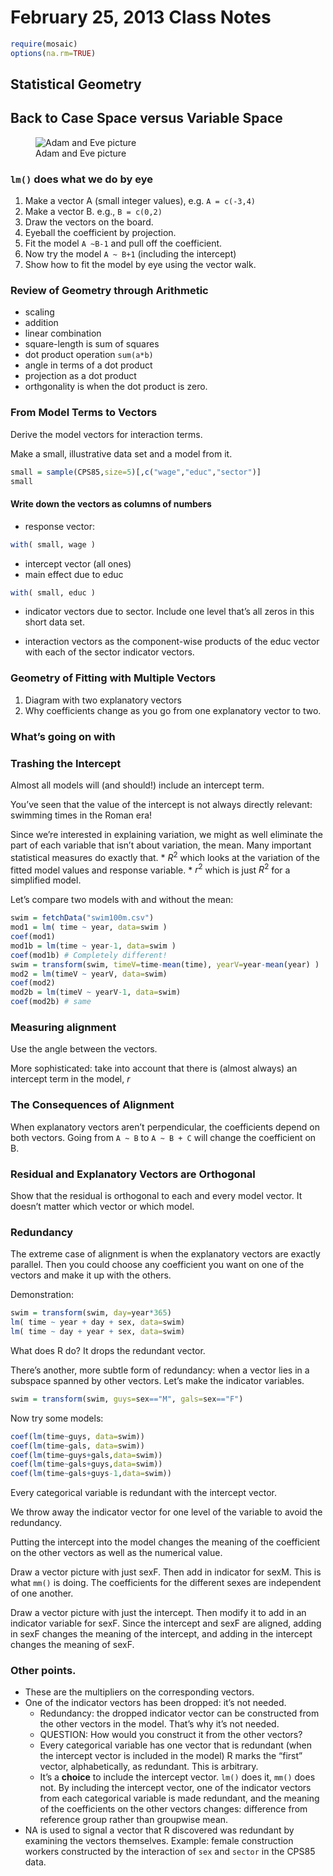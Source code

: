 February 25, 2013 Class Notes
=============

```r
require(mosaic)
options(na.rm=TRUE)
```

Statistical Geometry
----------

## Back to Case Space versus Variable Space

![Adam and Eve picture](https://dl.dropbox.com/u/5098197/ISM/Figures/Adam-and-Eve.png)


### `lm()` does what we do by eye

1. Make a vector A (small integer values), e.g. `A = c(-3,4)`
2. Make a vector B. e.g., `B = c(0,2)`
3. Draw the vectors on the board.
4. Eyeball the coefficient by projection.
5. Fit the model `A ~B-1` and pull off the coefficient.
6. Now try the model `A ~ B+1` (including the intercept)
7. Show how to fit the model by eye using the vector walk.


### Review of Geometry through Arithmetic


* scaling
* addition
* linear combination
* square-length is sum of squares
* dot product operation `sum(a*b)`
* angle in terms of a dot product
* projection as a dot product
* orthgonality is when the dot product is zero.

### From Model Terms to Vectors


Derive the model vectors for interaction terms.

Make a small, illustrative data set and a model from it.

```r
small = sample(CPS85,size=5)[,c("wage","educ","sector")]
small
```

#### Write down the vectors as columns of numbers

* response vector: 
```r
with( small, wage )
```
* intercept vector (all ones)
* main effect due to educ
```r
with( small, educ )
```
* indicator vectors due to sector.  Include one level that's all zeros in this short data set.

* interaction vectors as the component-wise products of the educ vector with each of the sector indicator vectors.

### Geometry of Fitting with Multiple Vectors

1. Diagram with two explanatory vectors
2. Why coefficients change as you go from one explanatory vector to two.

### What's going on with 

### Trashing the Intercept

Almost all models will (and should!) include an intercept term.  

You've seen that the value of the intercept is not always directly relevant: swimming times in the Roman era!

Since we're interested in explaining variation, we might as well eliminate the part of each variable that isn't about variation, the mean.  Many important statistical measures do exactly that.
* $R^2$ which looks at the variation of the fitted model values and response variable.
* $r^2$ which is just $R^2$ for a simplified model.

Let's compare two models with and without the mean:
```r
swim = fetchData("swim100m.csv")
mod1 = lm( time ~ year, data=swim )
coef(mod1)
mod1b = lm(time ~ year-1, data=swim )
coef(mod1b) # Completely different!
swim = transform(swim, timeV=time-mean(time), yearV=year-mean(year) )
mod2 = lm(timeV ~ yearV, data=swim)
coef(mod2)
mod2b = lm(timeV ~ yearV-1, data=swim)
coef(mod2b) # same
```


### Measuring alignment

Use the angle between the vectors.

More sophisticated: take into account that there is (almost always) an intercept term in the model, 
$r$

### The Consequences of Alignment

When explanatory vectors aren't perpendicular, the coefficients depend on both vectors.  Going from `A ~ B` to `A ~ B + C` will change the coefficient on B.

### Residual and Explanatory Vectors are Orthogonal

Show that the residual is orthogonal to each and every model vector.  It doesn't matter which vector or which model.

### Redundancy

The extreme case of alignment is when the explanatory vectors are exactly parallel.  Then you could choose any coefficient you want on one of the vectors and make it up with the others.

Demonstration:
```r
swim = transform(swim, day=year*365)
lm( time ~ year + day + sex, data=swim)
lm( time ~ day + year + sex, data=swim)
```

What does R do?  It drops the redundant vector.

There's another, more subtle form of redundancy: when a vector lies in a subspace spanned by other vectors.  Let's make the indicator variables.
```r
swim = transform(swim, guys=sex=="M", gals=sex=="F")
```

Now try some models:
```r
coef(lm(time~guys, data=swim))
coef(lm(time~gals, data=swim))
coef(lm(time~guys+gals,data=swim))
coef(lm(time~gals+guys,data=swim))
coef(lm(time~gals+guys-1,data=swim))
```

Every categorical variable is redundant with the intercept vector.

We throw away the indicator vector for one level of the variable to avoid the redundancy.

Putting the intercept into the model changes the meaning of the coefficient on the other vectors as well as the numerical value.

Draw a vector picture with just sexF.  Then add in indicator for sexM.  This is what `mm()` is doing.  The coefficients for the different sexes are independent of one another.  

Draw a vector picture with just the intercept.  Then modify it to add in an indicator variable for sexF.  Since the intercept and sexF are aligned, adding in sexF changes the meaning of the intercept, and adding in the intercept changes the meaning of sexF.

### Other points.

* These are the multipliers on the corresponding vectors.
* One of the indicator vectors has been dropped: it's not needed.
   * Redundancy: the dropped indicator vector can be constructed from the other vectors in the model.  That's why it's not needed.
   * QUESTION: How would you construct it from the other vectors?
   * Every categorical variable has one vector that is redundant (when the intercept vector is included in the model) R marks the "first" vector, alphabetically, as redundant.  This is arbitrary.
   * It's a **choice** to include the intercept vector.  `lm()` does it, `mm()` does not.  By including the intercept vector, one of the indicator vectors from each categorical variable is made redundant, and the meaning of the coefficients on the other vectors changes: difference from reference group rather than groupwise mean.
* NA is used to signal a vector that R discovered was redundant by examining the vectors themselves.  Example: female construction workers constructed by the interaction of `sex` and `sector` in the CPS85 data.


